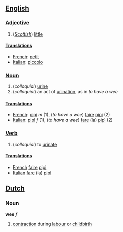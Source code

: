 ==[[English]]==

===[[Adjective]]===
# (''[[Scottish]]'') [[little]]

====[[Translation]]s====
*[[French]]: [[petit]]
*[[Italian]]: [[piccolo]]

===[[Noun]]===
#(''colloquial'') [[urine]]
#(''colloquial'') an act of [[urination]], as in ''to have a wee'' 

====[[Translation]]s====
*[[French]]: [[pipi]] ''m'' (1), (''to have a wee'') [[faire]] [[pipi]] (2)
*[[Italian]]: [[pipì]] ''f'' (1), (''to have a wee'') [[fare]] (la) [[pipì]] (2)

===[[Verb]]===

# (''colloquial'') to [[urinate]]

====[[Translation]]s====
*[[French]] [[faire]] [[pipi]]
*[[Italian]] [[fare]] (la) [[pipì]]

==[[Dutch]]==
===Noun===
'''wee''' ''f''

# [[contraction]] during [[labour]] or [[childbirth]]